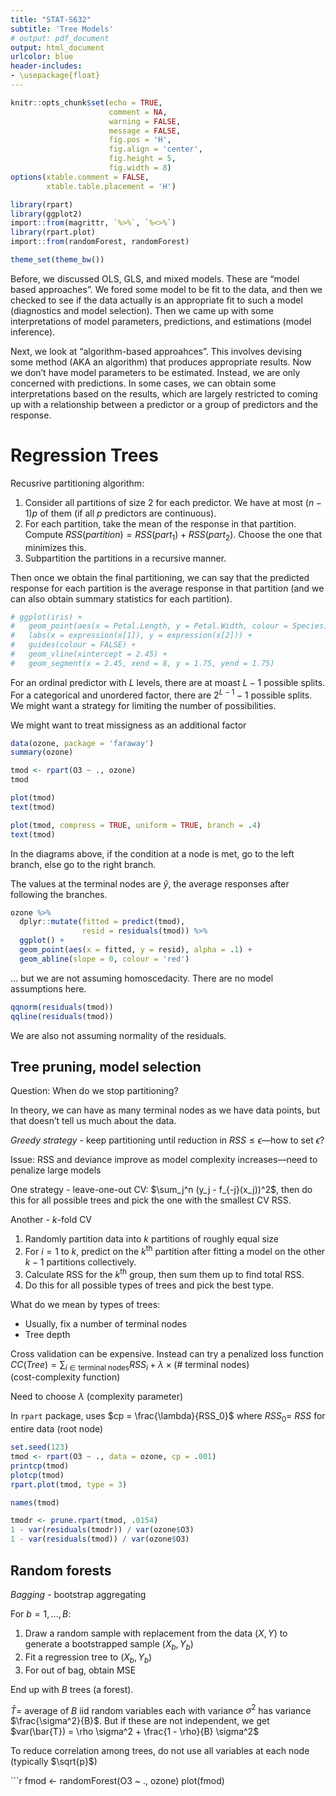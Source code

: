 ```yaml
---
title: "STAT-S632"
subtitle: 'Tree Models'
# output: pdf_document
output: html_document
urlcolor: blue
header-includes:
- \usepackage{float}
---
```


```r
knitr::opts_chunk$set(echo = TRUE, 
                      comment = NA, 
                      warning = FALSE, 
                      message = FALSE, 
                      fig.pos = 'H', 
                      fig.align = 'center', 
                      fig.height = 5, 
                      fig.width = 8)
options(xtable.comment = FALSE, 
        xtable.table.placement = 'H')
```

```r
library(rpart)
library(ggplot2)
import::from(magrittr, `%>%`, `%<>%`)
library(rpart.plot)
import::from(randomForest, randomForest)

theme_set(theme_bw())
```

Before, we discussed OLS, GLS, and mixed models. These are "model based 
approaches". We fored some model to be fit to the data, and then we checked to 
see if the data actually is an appropriate fit to such a model (diagnostics and 
model selection). Then we came up with some interpretations of model parameters, 
predictions, and estimations (model inference). 

Next, we look at "algorithm-based approahces". This involves devising some 
method (AKA an algorithm) that produces appropriate results. Now we don't have 
model parameters to be estimated. Instead, we are only concerned with 
predictions. In some cases, we can obtain some interpretations based on the 
results, which are largely restricted to coming up with a relationship between 
a predictor or a group of predictors and the response.

# Regression Trees

Recusrive partitioning algorithm:

1. Consider all partitions of size 2 for each predictor. We have at most 
$(n - 1) p$ of them (if all $p$ predictors are continuous).
2. For each partition, take the mean of the response in that partition. Compute 
$RSS(partition) = RSS(part_1) + RSS(part_2)$. Choose the one that minimizes 
this. 
3. Subpartition the partitions in a recursive manner.

Then once we obtain the final partitioning, we can say that the predicted 
response for each partition is the average response in that partition (and we 
can also obtain summary statistics for each partition).

```r
# ggplot(iris) + 
#   geom_point(aes(x = Petal.Length, y = Petal.Width, colour = Species)) + 
#   labs(x = expression(x[1]), y = expression(x[2])) + 
#   guides(colour = FALSE) + 
#   geom_vline(xintercept = 2.45) + 
#   geom_segment(x = 2.45, xend = 8, y = 1.75, yend = 1.75)
```

For an ordinal predictor with $L$ levels, there are at moast $L - 1$ possible 
splits. For a categorical and unordered factor, there are $2^{L-1} - 1$ possible 
splits. We might want a strategy for limiting the number of possibilities.

We might want to treat missigness as an additional factor

```r
data(ozone, package = 'faraway')
summary(ozone)

tmod <- rpart(O3 ~ ., ozone)
tmod

plot(tmod)
text(tmod)

plot(tmod, compress = TRUE, uniform = TRUE, branch = .4)
text(tmod)
```

In the diagrams above, if the condition at a node is met, go to the left branch, 
else go to the right branch.

The values at the terminal nodes are $\hat{y}$, the average responses after 
following the branches.

```r
ozone %>% 
  dplyr::mutate(fitted = predict(tmod), 
                resid = residuals(tmod)) %>% 
  ggplot() + 
  geom_point(aes(x = fitted, y = resid), alpha = .1) + 
  geom_abline(slope = 0, colour = 'red')
```

... but we are not assuming homoscedacity. There are no model assumptions here. 

```r
qqnorm(residuals(tmod))
qqline(residuals(tmod))
```

We are also not assuming normality of the residuals.

## Tree pruning, model selection

Question: When do we stop partitioning?

In theory, we can have as many terminal nodes as we have data points, but that 
doesn't tell us much about the data.

*Greedy strategy* - keep partitioning until reduction in 
$RSS \leq \epsilon$---how to set $\epsilon$?

Issue: RSS and deviance improve as model complexity increases---need to penalize 
large models

One strategy - leave-one-out CV: $\sum_j^n (y_j - f_{-j}(x_j))^2$, then do this 
for all possible trees and pick the one with the smallest CV RSS.

Another - $k$-fold CV

1. Randomly partition data into $k$ partitions of roughly equal size
2. For $i = 1$ to $k$, predict on the $k$^th^ partition after fitting a model on 
the other $k-1$ partitions collectively.
3. Calculate RSS for the $k$^th^ group, then sum them up to find total RSS.
4. Do this for all possible types of trees and pick the best type.

What do we mean by types of trees:

* Usually, fix a number of terminal nodes
* Tree depth

Cross validation can be expensive. Instead can try a penalized loss function
$CC(Tree) = 
  \sum_{i \in \text{terminal nodes}} 
    RSS_i + \lambda \times (\text{# terminal nodes})$  
(cost-complexity function)

Need to choose $\lambda$ (complexity parameter)

In `rpart` package, uses $cp = \frac{\lambda}{RSS_0}$ where $RSS_0 =$ 
$RSS$ for entire data (root node)

```r
set.seed(123)
tmod <- rpart(O3 ~ ., data = ozone, cp = .001)
printcp(tmod)
plotcp(tmod)
rpart.plot(tmod, type = 3)

names(tmod)

tmodr <- prune.rpart(tmod, .0154)
1 - var(residuals(tmodr)) / var(ozone$O3)
1 - var(residuals(tmod)) / var(ozone$O3)
```

## Random forests

*Bagging* - bootstrap aggregating

For $b = 1, ..., B$:

1. Draw a random sample with replacement from the data $(X, Y)$ to generate 
a bootstrapped sample $(X_b, Y_b)$
2. Fit a regression tree to $(X_b, Y_b)$
3. For out of bag, obtain MSE

End up with $B$ trees (a forest).

$\bar{T} =$ average of $B$ iid random variables each with variance $\sigma^2$
has variance $\frac{\sigma^2}{B}$. But if these are not independent, we get 
$var(\bar{T}) = \rho \sigma^2 + \frac{1 - \rho}{B} \sigma^2$

To reduce correlation among trees, do not use all variables at each node 
(typically $\sqrt{p}$)

```r
fmod <- randomForest(O3 ~ ., ozone)
plot(fmod)
